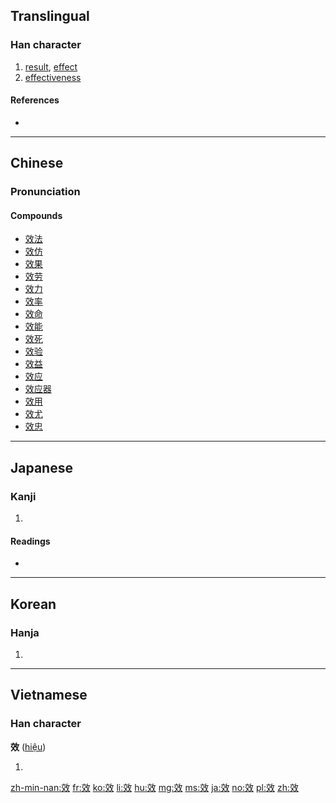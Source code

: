 {{also|効}}
==Translingual==

===Han character===
{{Han char|rn=66|rad=攴|as=06|sn=10|four=0844<sub>0</sub>|canj=卜大人大 (YKOK)|ids=⿰[[交]][[攵]]}}

# [[result]], [[effect]]
# [[effectiveness]]

====References====
* {{Han ref|kx=0470.210|dkj=13186|dj=0820.260|hdz=21457.110|uh=6548|ud=25928|bh=AEC4|bd=44740}}

----

==Chinese==
{{zh-forms}}

===Pronunciation===
{{zh-pron
|m=xiào
|c=haau6
|mn=hāu
|mc=y
|oc=y
|ma=
|cat=n
}}

====Compounds====
* [[效法]]
* [[效仿]]
* [[效果]]
* [[效劳]]
* [[效力]]
* [[效率]]
* [[效命]]
* [[效能]]
* [[效死]]
* [[效验]]
* [[效益]]
* [[效应]]
* [[效应器]]
* [[效用]]
* [[效尤]]
* [[效忠]]

----

==Japanese==

===Kanji===
{{ja-kanji|grade=|rs=攴06|style=ky|shin=効}}

# {{defn|lang=ja|sort=攴06}}

====Readings====
* {{ja-readings|on=[[こう]] (kō)|kun=[[きく]] (kiku)}}

----

==Korean==

===Hanja===
{{ko-hanja|hangeul=효|eumhun=|rv=hyo|mr=hyo|y=hyo}}

# {{defn|lang=ko|sort=攴06}}

----

==Vietnamese==

===Han character===
'''效''' ([[hiệu]])

# {{defn|lang=vi}}

[[zh-min-nan:效]]
[[fr:效]]
[[ko:效]]
[[li:效]]
[[hu:效]]
[[mg:效]]
[[ms:效]]
[[ja:效]]
[[no:效]]
[[pl:效]]
[[zh:效]]